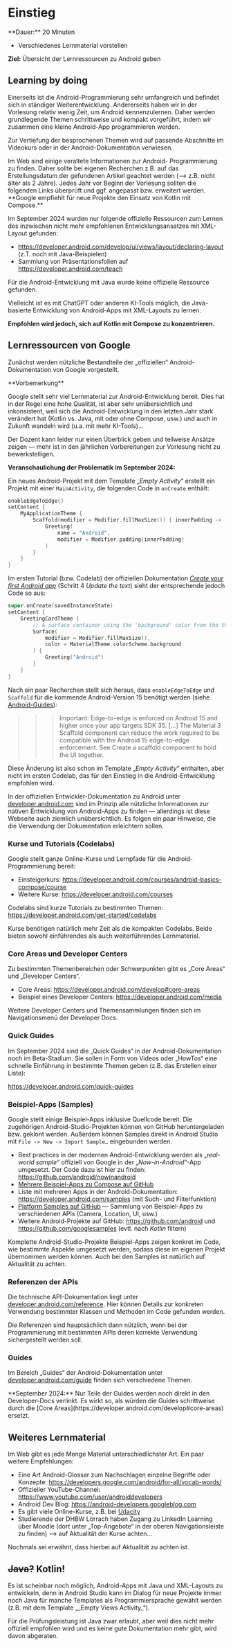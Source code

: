 
# Einstieg

<Callout>
  **Dauer:** 20 Minuten

  - Verschiedenes Lernmaterial vorstellen

  **Ziel:** Übersicht der Lernressourcen zu Android geben
</Callout>

## Learning by doing

Einerseits ist die Android-Programmierung sehr umfangreich
und befindet sich in ständiger Weiterentwicklung.
Andererseits haben wir in der Vorlesung relativ wenig Zeit,
um Android kennenzulernen. Daher werden grundlegende 
Themen schrittweise und kompakt vorgeführt, indem wir 
zusammen eine kleine Android-App programmieren werden.

Zur Vertiefung der besprochenen Themen wird auf passende 
Abschnitte im Videokurs oder in der Android-Dokumentation 
verwiesen.

<Callout type="warning" emoji="‼️">
Im Web sind einige veraltete Informationen zur Android-
Programmierung zu finden. Daher sollte bei eigenen 
Recherchen z.B. auf das Erstellungsdatum der gefundenen
Artikel geachtet werden (&xrarr; z.B. nicht älter als 2 Jahre).
</Callout>

<Callout type="error">
Jedes Jahr vor Beginn der Vorlesung sollten die folgenden 
Links überprüft und ggf. angepasst bzw. erweitert werden.
</Callout>

<Callout>
**Google empfiehlt für neue Projekte den Einsatz von Kotlin mit Compose.**

Im September 2024 wurden nur folgende offizielle Ressourcen 
zum Lernen des inzwischen nicht mehr empfohlenen Entwicklungsansatzes 
mit XML-Layout gefunden:

- https://developer.android.com/develop/ui/views/layout/declaring-layout (z.T. noch mit Java-Beispielen)
- Sammlung von Präsentationsfolien auf https://developer.android.com/teach

Für die Android-Entwicklung mit Java wurde keine offizielle Ressource gefunden. 

Vielleicht ist es mit ChatGPT oder anderen KI-Tools möglich, die 
Java-basierte Entwicklung von Android-Apps mit XML-Layouts zu lernen.

**Empfohlen wird jedoch, sich auf Kotlin mit Compose zu konzentrieren.**
</Callout>


## Lernressourcen von Google

Zunächst werden nützliche Bestandteile der „offiziellen“ 
Android-Dokumentation von Google vorgestellt.

<Callout type="error" emoji="‼️">
**Vorbemerkung**

Google stellt sehr viel Lernmaterial zur Android-Entwicklung bereit. Dies hat in der Regel eine hohe Qualität, ist aber sehr unübersichtlich und inkonsistent, weil sich die Android-Entwicklung in den letzten Jahr stark verändert hat (Kotlin vs. Java, mit oder ohne Compose, usw.) und auch in Zukunft wandeln wird (u.a. mit mehr KI-Tools)… 

Der Dozent kann leider nur einen Überblick geben und teilweise Ansätze zeigen &mdash; mehr ist in den jährlichen Vorbereitungen zur Vorlesung nicht zu bewerkstelligen.

**Veranschaulichung der Problematik im September 2024:**

Ein neues Android-Projekt mit dem Template „_Empty Activity_“ erstellt
ein Projekt mit einer `MainActivity`, die folgenden Code in `onCreate` enthält:

```kotlin
enableEdgeToEdge()
setContent {
    MyApplicationTheme {
        Scaffold(modifier = Modifier.fillMaxSize()) { innerPadding ->
            Greeting(
                name = "Android",
                modifier = Modifier.padding(innerPadding)
            )
        }
    }
}
```

Im ersten Tutorial (bzw. Codelab) der offiziellen Dokumentation 
[_Create your first Android app_](https://developer.android.com/codelabs/basic-android-kotlin-compose-first-app) 
(Schritt 4 _Update the text_) sieht der entsprechende jedoch Code so aus:

```kotlin
super.onCreate(savedInstanceState)
setContent {
    GreetingCardTheme {
        // A surface container using the 'background' color from the theme
        Surface(
            modifier = Modifier.fillMaxSize(),
            color = MaterialTheme.colorScheme.background
        ) {
            Greeting("Android")
        }
    }
}
```

Nach ein paar Recherchen stellt sich heraus, dass `enableEdgeToEdge`
und `Scaffold` für die kommende Android-Version 15 benötigt werden
(siehe [Android-Guides](https://developer.android.com/develop/ui/compose/layouts/insets)):

>>> Important: Edge-to-edge is enforced on Android 15 and higher once your app targets SDK 35. […] The Material 3 Scaffold component can reduce the work required to be compatible with the Android 15 edge-to-edge enforcement. See Create a scaffold component to hold the UI together.

Diese Änderung ist also schon im Template „_Empty Activity_“ enthalten, 
aber nicht im ersten Codelab, das für den Einstieg in die 
Android-Entwicklung empfohlen wird.
</Callout>

In der offiziellen Entwickler-Dokumentation zu Android unter
[developer.android.com](https://developer.android.com) sind
im Prinzip alle nützliche Informationen zur nativen Entwicklung
von Android-Apps zu finden &mdash; allerdings ist diese
Webseite auch ziemlich unübersichtlich. Es folgen ein paar
Hinweise, die die Verwendung der Dokumentation erleichtern
sollen.

### Kurse und Tutorials (Codelabs)

Google stellt ganze Online-Kurse und Lernpfade
für die Android-Programmierung bereit:

- Einsteigerkurs: https://developer.android.com/courses/android-basics-compose/course
- Weitere Kurse: https://developer.android.com/courses

Codelabs sind kurze Tutorials zu bestimmten Themen: https://developer.android.com/get-started/codelabs

<Callout>
Kurse benötigen natürlich mehr Zeit als die kompakten
Codelabs. Beide bieten sowohl einführendes als auch
weiterführendes Lernmaterial.
</Callout>

### Core Areas und Developer Centers

Zu bestimmten Themenbereichen oder Schwerpunkten gibt es 
„Core Areas“ und „Developer Centers“.

- Core Areas: https://developer.android.com/develop#core-areas
- Beispiel eines Developer Centers: https://developer.android.com/media

Weitere Developer Centers und Themensammlungen finden sich im 
Navigationsmenü der Developer Docs.

### Quick Guides 

Im September 2024 sind die „Quick Guides“ in der Android-Dokumentation noch im Beta-Stadium. Sie sollen in Form von Videos oder „HowTos“ eine schnelle Einführung 
in bestimmte Themen geben (z.B. das Erstellen einer Liste):

https://developer.android.com/quick-guides

### Beispiel-Apps (Samples)

Google stellt einige Beispiel-Apps inklusive Quellcode
bereit. Die zugehörigen Android-Studio-Projekten können
von GitHub heruntergeladen bzw. geklont werden. Außerdem
können Samples direkt in Android Studio mit 
`File -> New -> Import Sample…` eingebunden werden.

- Best practices in der modernen Android-Entwicklung werden als „_real-world sample_“ offiziell von Google in der „_Now-in-Android_“-App umgesetzt. Der Code dazu ist hier zu finden: https://github.com/android/nowinandroid
- [Mehrere Beispiel-Apps zu Compose auf GitHub](https://github.com/android/compose-samples)
- Liste mit mehreren Apps in der Android-Dokumentation: https://developer.android.com/samples (mit Such- und Filterfunktion)
- [Platform Samples auf GitHub](https://github.com/android/platform-samples) &mdash; Sammlung von Beispiel-Apps zu verschiedenen APIs (Camera, Location, UI, usw.)
- Weitere Android-Projekte auf GitHub: https://github.com/android und https://github.com/googlesamples (evtl. nach _Kotlin_ filtern)


<Callout>
Komplette Android-Studio-Projekte Beispiel-Apps zeigen 
konkret im Code, wie bestimmte Aspekte umgesetzt werden,
sodass diese im eigenen Projekt übernommen werden können.
</Callout>

<Callout type="warning">
Auch bei den Samples ist natürlich auf Aktualität zu
achten.
</Callout>


### Referenzen der APIs

Die technische API-Dokumentation liegt unter
[developer.android.com/reference](https://developer.android.com/reference). Hier können Details zur konkreten 
Verwendung bestimmter Klassen und Methoden im Code gefunden
werden. 

<Callout>
Die Referenzen sind hauptsächlich dann nützlich, wenn
bei der Programmierung mit bestimmten APIs deren
korrekte Verwendung sichergestellt werden soll.
</Callout>

### Guides

Im Bereich „Guides“ der Android-Dokumentation unter 
[developer.android.com/guide](https://developer.android.com/guide) 
finden sich verschiedene Themen. 

<Callout type="warning">
**September 2024:** Nur Teile der Guides werden noch direkt in
den Developer-Docs verlinkt. Es wirkt so, als würden die Guides
schrittweise durch die [Core Areas](https://developer.android.com/develop#core-areas) ersetzt.
</Callout>

## Weiteres Lernmaterial

Im Web gibt es jede Menge Material unterschiedlichster
Art. Ein paar weitere Empfehlungen:

- Eine Art Android-Glossar zum Nachschlagen einzelne Begriffe oder Konzepte: https://developers.google.com/android/for-all/vocab-words/
- Offizieller YouTube-Channel: https://www.youtube.com/user/androiddevelopers
- Android Dev Blog: https://android-developers.googleblog.com
- Es gibt viele Online-Kurse, z.B. bei [Udacity](https://www.udacity.com/)
- Studierende der DHBW Lörrach haben Zugang zu LinkedIn Learning über Moodle (dort unter „Top-Angebote“ in der oberen Navigationsleiste zu finden) &xrarr; auf Aktualität der Kurse achten…

<Callout type="warning" emoji="‼️">
Nochmals sei erwähnt, dass hierbei auf Aktualität zu
achten ist.
</Callout>

## ~~Java?~~ Kotlin!

<Callout type="error">
Es ist scheinbar noch möglich, Android-Apps mit Java und 
XML-Layouts zu entwickeln, denn in Android Studio kann 
im Dialog für neue Projekte immer noch Java für 
manche Templates als Programmiersprache gewählt werden 
(z.B. mit dem Template „_Empty Views Activity_“). 

Für die Prüfungsleistung ist Java zwar erlaubt, aber 
weil dies nicht mehr offiziell empfohlen wird und es 
keine gute Dokumentation mehr gibt, wird davon abgeraten.
</Callout>
